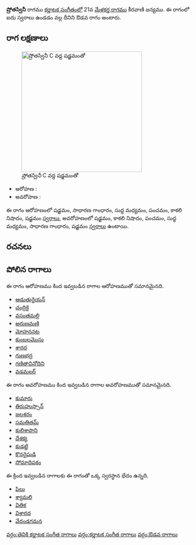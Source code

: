 {{Infobox ragam
	| name          	= ష్రోతస్వినీ
	| synonym	    	= 
	| mela          	= 
	| chakra        	= 
	| janaka        	= 
	| type          	= ఔడవ
	| arohanam      	= {{svaraC|S|G2|M1|P|N3|S'}} 
	| avarohanam    	= {{svaraC|S'|N3|P|M1|G2|S}}
	| jeeva         	=
	| chhaya        	=
	| nyasa         	=
	| vishesha      	= 
	| equivalent  		= 
}}
{{కర్ణాటక సంగీత రాగాలు}}
'''ష్రోతస్వినీ''' రాగము [[కర్ణాటక సంగీతం]]లో 21వ [[మేళకర్త రాగము]] కీరవాణి జన్యము.  ఈ రాగంలో ఐదు స్వరాలు ఉండడం వల్ల దీనిని ఔడవ రాగం అంటారు.


==రాగ లక్షణాలు==
[[Image:shrotasvini_kb2wiki.png|thumb|right|316px|''ష్రోతస్వినీ'' C వద్ద షడ్జమంతో]]

* ఆరోహణ : {{svaraC|S|G2|M1|P|N3|S'}} 
* అవరోహణ : {{svaraC|S'|N3|P|M1|G2|S}}

ఈ రాగం ఆరోహణంలో షడ్జమం, సాధారణ  గాంధారం, సుద్ద మధ్యమం, పంచమం, కాకలి  నిషాదం, షడ్జమం [[స్వరాలు]], అవరోహణంలో షడ్జమం, కాకలి  నిషాదం, పంచమం, సుద్ద మధ్యమం, సాధారణ  గాంధారం, షడ్జమం [[స్వరాలు]] ఉంటాయి.

==రచనలు==



==పోలిన రాగాలు==
ఈ రాగం ఆరోహణము కింద ఇవ్వబడిన రాగాల ఆరోహణముతో సమానమైనది.
* [[ఆడుతురైయన్]]
* [[చంద్రికై]]
* [[వసంతమల్లి]]
* [[అరుణమణి]]
* [[మోహననట]]
* [[కుంబలమొసు]]
* [[శారద]]
* [[గుణభద్ర]]
* [[గణితావినోదిని]]
* [[వడమలర్]]

ఈ రాగం అవరోహణము కింద ఇవ్వబడిన రాగాల అవరోహణముతో సమానమైనది.
* [[కుమారు]]
* [[తిరుహుస్సాన్]]
* [[జలశరం]]
* [[సమతితమ్]]
* [[కులిశాపాని]]
* [[దేశక్య]]
* [[కుడట్టి]]
* [[కొనరైషుడి]]
* [[సోమాదిపకం]]

ఈ క్రింద ఇవ్వబడిన రాగాలకు ఈ రాగంతో ఒక్క స్వరస్థాన భేదం ఉన్నది.
* [[పిలు]]
* [[శ్యామలి]]
* [[వితిక]]
* [[విశారద]]
* [[వేదండగమన]]



[[వర్గం:తెవికి కర్ణాటక సంగీత రాగాలు]]
[[వర్గం:కర్ణాటక సంగీత రాగాలు]]
[[వర్గం:ఔడవ రాగాలు]]